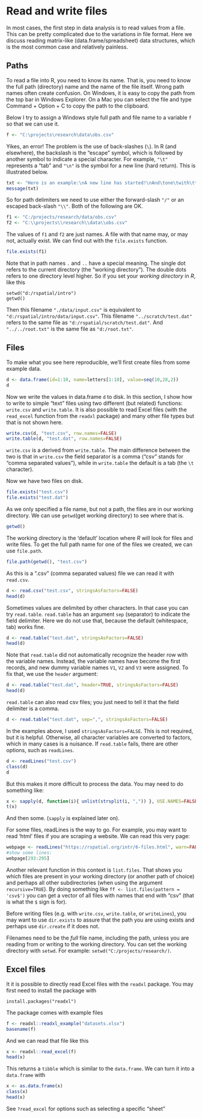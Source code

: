 # Read and write files

In most cases, the first step in data analysis is to read values from a file. This can be pretty complicated due to the variations in file format. Here we discuss reading matrix-like (data.frame/spreadsheet) data structures, which is the most common case and relatively painless. 


## Paths 

To read a file into R, you need to know its name. That is, you need to know the full path (directory) name and the name of the file itself. Wrong path names often create confusion. On Windows, it is easy to copy the path from the top bar in Windows Explorer. On a Mac you can select the file and type Command + Option + C to copy the path to the clipboard.

Below I try to assign a Windows style full path and file name to a variable `f` so that we can use it. 

```r
f <- "C:\projects\research\data\obs.csv"
```

Yikes, an error! The problem is the use of back-slashes (`\`). In R (and elsewhere), the backslash is the "escape" symbol, which is followed by another symbol to indicate a special character. For example, `"\t"` represents a "tab" and `"\n"` is the symbol for a new line (hard return). This is illustrated below.

```r
txt <- "Here is an example:\nA new line has started!\nAnd\tone\twith\ttabs\t...\t!\n"
message(txt)
```

So for path delimiters we need to use either the forward-slash `"/"` or an escaped back-slash `"\\"`. Both of the following are OK. 

```r
f1 <- "C:/projects/research/data/obs.csv"
f2 <- "C:\\projects\\research\\data\\obs.csv"
```

The values of `f1` and `f2` are just names. A file with that name may, or may not, actually exist. We can find out with the `file.exists` function.

```r
file.exists(f1)
```

Note that in path names `.` and `..` have a special meaning. The single dot refers to the current directory (the "working directory"). The double dots refers to one directory level higher. So if you set your *working directory* in *R*, like this 

```
setwd("d:/rspatial/intro") 
getwd()
```

Then this filename `"./data/input.csv"` is equivalent to `"d:/rspatial/intro/data/input.csv"`. 
This filename `"../scratch/test.dat"` refers to the same file as `"d:/rspatial/scratch/test.dat"`.
And `"../../root.txt"` is the same file as `"d:/root.txt"`.


## Files 

To make what you see here reproducible, we'll first create files from some example data.

```r
d <- data.frame(id=1:10, name=letters[1:10], value=seq(10,28,2))
d
```

Now we write the values in data.frame `d` to disk. In this section, I show how to write to simple "text" files using two different (but related) functions: `write.csv` and `write.table`. It is also possible to read Excel files (with the `read_excel` function from the `readxl` package) and many other file types but that is not shown here. 
 
```r
write.csv(d, "test.csv", row.names=FALSE)
write.table(d, "test.dat", row.names=FALSE)
```

`write.csv` is a derived from `write.table`. The main difference between the two is that in `write.csv` the field separator is a comma ("csv" stands for "comma separated values"), while in `write.table` the default is a tab (the `\t` character). 

Now we have two files on disk.

```r
file.exists("test.csv")
file.exists("test.dat")
```

As we only specified a file name, but not a path, the files are in our working directory. We can use `getwd`(get working directory) to see where that is.

```r
getwd()
```

The working directory is the 'default' location where *R* will look for files and write files. To get the full path name for one of the files we created, we can use `file.path`. 

```r
file.path(getwd(), "test.csv")
```

As this is a ".csv" (comma separated values) file we can read it with `read.csv`.

```r
d <- read.csv("test.csv", stringsAsFactors=FALSE)
head(d)
```

Sometimes values are delimited by other characters. In that case you can try `read.table`. `read.table` has an argument `sep` (separator) to indicate the field delimiter. Here we do not use that, because the default (whitespace, tab) works fine. 


```r
d <- read.table("test.dat", stringsAsFactors=FALSE)
head(d)
```

Note that `read.table` did not automatically recognize the header row with the variable names. Instead, the variable names have become the first records, and new dummy variable names `V1`, `V2` and `V3` were assigned. To fix that, we use the `header` argument:

```r
d <- read.table("test.dat", header=TRUE, stringsAsFactors=FALSE)
head(d)
```

`read.table` can also read csv files; you just need to tell it that the field delimiter is a comma.

```r
d <- read.table("test.dat", sep=",", stringsAsFactors=FALSE)
```

In the examples above, I used `stringsAsFactors=FALSE`. This is not required, but it is helpful. Otherwise, all character variables are converted to factors, which in many cases is a nuisance. If `read.table` fails, there are other options, such as `readLines`.

```r
d <- readLines("test.csv")
class(d)
d
```

But this makes it more difficult to process the data. You may need to do something like:

```r
x <- sapply(d, function(i){ unlist(strsplit(i, ",")) }, USE.NAMES=FALSE)
t(x)
```

And then some. (`sapply` is explained later on). 

For some files, readLines is the way to go. For example, you may want to read 'html' files if you are scraping a website. We can read this very page:

```r
webpage <- readLines("https://rspatial.org/intr/6-files.html", warn=FALSE)
#show some lines:
webpage[293:295]
```

Another relevant function in this context is `list.files`. That shows you which files are present in your working directory (or another path of choice) and perhaps all other subdirectories (when using the argument `recursive=TRUE`). By doing something like `ff <- list.files(pattern = 'csv$')` you can get a vector of all files with names that end with "csv" (that is what the `$` sign is for). 
 
Before writing files (e.g. with `write.csv`, `write.table`, or `writeLines`), you may want to use `dir.exists` to assure that the path you are using exists and perhaps use `dir.create` if it does not.
 
Filenames need to be the *full* file name, including the path, unless you are reading from or writing to the working directory. You can set the working directory with `setwd`. For example: `setwd("C:/projects/research/)`.
 
## Excel files 

It it is possible to directly read Excel files with the `readxl` package. You may first need to install the package with 

```
install.packages("readxl")
```

The package comes with example files 
```r
f <- readxl::readxl_example("datasets.xlsx")
basename(f)
```

And we can read that file like this 

```r
x <- readxl::read_excel(f)
head(x)
```

This returns a `tibble` which is similar to the `data.frame`. We can turn it into a `data.frame` with 

```r
x <- as.data.frame(x)
class(x)
head(x)
```

See `?read_excel` for options such as selecting a specific "sheet"
